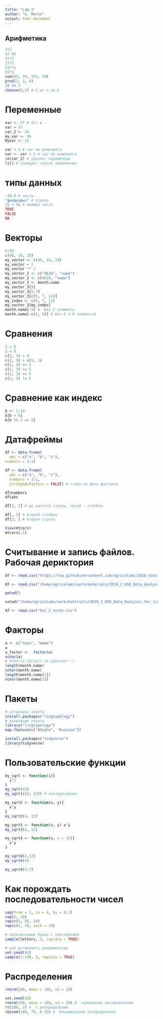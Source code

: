 ```yaml
---
title: "Lab_1"
author: "G. Moroz"
output: html_document
---
```


## Арифметика

```r
2+2
57-43
31*2
27/3
55**2
55^2
sum(93, 39, 291, 29)
prod(2, 3, 4)
28 %% 3
choose(6,2) # С из n по k
```

# Переменные
```r
var <- 57 # Alt и -
var = 57
var_2 <- 34
my.var <- 99
MyVar <- 33

var + 2 # var не изменился
var <- var + 2 # var не изменился
rm(var_2) # удаляет переменную
ls() # сообщает список переменных
```

# типы данных
```r
-54.9 # числа
"фывфыафыа" # строка
32 + 5i # мнимое число
TRUE
FALSE
NA
```

# Векторы
```r
5:20
c(46, 34, 28)
my_vector <- c(46, 34, 28)
my_vector + 2
my_vector ** 2
my_vector_2 <- c("4628", "наша")
my_vector_2 <- c(4628, "наша")
my_vector_3 <- month.name
my_vector_3[5]
my_vector_3[5:7]
my_vector_3[c(5, 7, 11)]
my_index <- c(5, 7, 11)
my_vector_3[my_index]
month.name[-5] #  Без 5 элемента
month.name[-c(5, 9)] # Без 5 и 9 элементов
```

# Сравнения
```r
2 > 8
2 < 8
c(2, 3) > 5
c(2, 9) > c(5, 1)
c(2, 3) >= 5
c(2, 3) <= 5
c(2, 3) == 5
c(2, 3) != 5
```

# Сравнение как индекс
```r
b <- 1:14
b[b > 6]
b[b %% 3 == 0]
```

# Датафреймы
```r
df <- data.frame(
  abc = c("a", "b", "c"),
numbers = 3:1)

df <- data.frame(
  abc = c("a", "b", "c"),
  numbers = 3:1,
  stringsAsFactors = FALSE) # чтобы не было факторов

df$numbers
df$abc

df[3, 2] # до запятой строки, после - столбец

df[, 2] # второй столбец
df[2, ] # вторая строка

View(mtcars)
mtcars[,5]
```

# Считывание и запись файлов. Рабочая дериктория
```r
df <- read.csv("https://raw.githubusercontent.com/agricolamz/2018_data_analysis_for_linguists/master/data/students/Lera-Z/hw1_agreement/hw1_1_zilo_class.csv")

df <- read.csv("/home/agricolamz/work/materials/2018_I_HSE_Data_Analysis_for_linguists/data/students/akv17/hw1_agreement/hw1_1_zilo_class.csv")

getwd()

setwd("/home/agricolamz/work/materials/2018_I_HSE_Data_Analysis_for_linguists/data/students/akv17/hw1_agreement")

df <- read.csv("hw1_2_verbs.csv")
```

# Факторы
```r
a <- c("папа", "мама")
a
a_factor <-  factor(a)
nchar(a)
# nchar(a_factor) не работает :(
length(month.name)
nchar(month.name)
length(month.name[1])
nchar(month.name[1])
```


# Пакеты
```r
# установка пакета
install.packages("lingtypology")
# включение пакета
library("lingtypology")
map.feature(c("Adyghe", "Russian"))

install.packages("tidyverse")
library(tidyverse)
```

# Пользовательские функции
```r
my_sqrt <- function(i){
  i^2
}
my_sqrt(43)
my_sqrt(c(4, 23)) # векторизовано

my_sqrt2 <- function(x, y){
  x^y
}
my_sqrt2(4, 12)

my_sqrt3 <- function(x, y) x^y
my_sqrt3(4, 12)

my_sqrt4 <- function(x, y = 12){
  x^y
}

my_sqrt4(4,12)
my_sqrt4(4)

my_sqrt4(4:7)
```

# Как порождать последовательности чисел
```r
seq(from = 1, to = 4, by = 0.1)
rep(5, 10)
rep(c(5, 9), 10)
rep(c(5, 9), each = 10)
```


```r

# произвольные буквы с повторением
sample(letters, 3, replace = TRUE)

# как остановить рандомизатор
set.seed(42)
sample(1:190, 3, replace = TRUE)
```


# Распределения

```r
rnorm(100, mean = 100, sd = 20)

set.seed(42)
rnorm(100, mean = 100, sd = 20) #  нормальное распределение
rt(100, 2) #  t распределение
rbinom(100, 75, 0.23) #  биномиальное распределение
```

